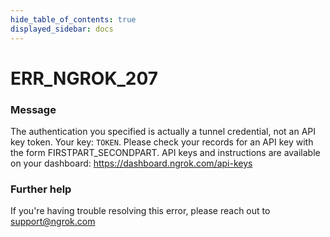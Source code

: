 ```yaml
---
hide_table_of_contents: true
displayed_sidebar: docs
---
```



# ERR_NGROK_207

### Message

The authentication you specified is actually a tunnel credential, not an API key token. Your key: `TOKEN`. Please check your records for an API key with the form FIRSTPART_SECONDPART. API keys and instructions are available on your dashboard: https://dashboard.ngrok.com/api-keys

<ErrorDetails error="err_ngrok_207" />

### Further help

If you're having trouble resolving this error, please reach out to [support@ngrok.com](mailto:support@ngrok.com?subject=Help%20with%20ERR_NGROK_207)

